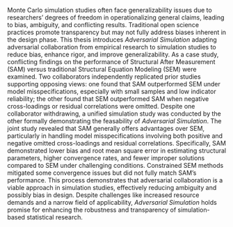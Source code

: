 Monte Carlo simulation studies often face generalizability issues due to researchers' degrees of freedom in operationalizing general claims, leading to bias, ambiguity, and conflicting results. Traditional open science practices promote transparency but may not fully address biases inherent in the design phase. This thesis introduces *Adversarial Simulation* adapting adversarial collaboration from empirical research to simulation studies to reduce bias, enhance rigor, and improve generalizability. As a case study, conflicting findings on the performance of Structural After Measurement (SAM) versus traditional Structural Equation Modeling (SEM) were examined. Two collaborators independently replicated prior studies supporting opposing views: one found that SAM outperformed SEM under model misspecifications, especially with small samples and low indicator reliability; the other found that SEM outperformed SAM when negative cross-loadings or residual correlations were omitted. Despite one collaborator withdrawing, a unified simulation study was conducted by the other formally demonstrating the feasability of *Adversarial Simulation*. The joint study revealed that SAM generally offers advantages over SEM, particularly in handling model misspecifications involving both positive and negative omitted cross-loadings and residual correlations. Specifically, SAM demonstrated lower bias and root mean square error in estimating structural parameters, higher convergence rates, and fewer improper solutions compared to SEM under challenging conditions. Constrained SEM methods mitigated some convergence issues but did not fully match SAM's performance. This process demonstrates that adversarial collaboration is a viable approach in simulation studies, effectively reducing ambiguity and possibly bias in design. Despite challenges like increased resource demands and a narrow field of applicability, *Adversarial Simulation* holds promise for enhancing the robustness and transparency of simulation-based statistical research.